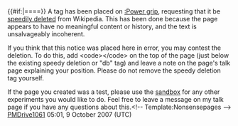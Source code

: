 <article id="13641924" title=User talk:Supererkid>
	<talkpage id="13641924" title="User talk:Supererkid">
{{#if:{{{header|}}}|=={{{header-text|[[:Power grip]]}}}==}}
A tag has been placed on [[:Power grip]], requesting that it be [[Wikipedia:Criteria for speedy deletion|speedily deleted]] from Wikipedia. This has been done because the page appears to have no meaningful content or history, and the text is unsalvageably incoherent.

If you think that this notice was placed here in error, you may contest the deletion. To do this, add &lt;code&gt;{{tl|hangon}}&lt;/code&gt; on the top of the page (just below the existing speedy deletion or &quot;db&quot; tag) and leave a note on the page's talk page explaining your position. Please do not remove the speedy deletion tag yourself.

If the page you created was a test, please use the [[Wikipedia:Sandbox|sandbox]] for any other experiments you would like to do. Feel free to leave a message on my talk page if you have any questions about this.&lt;!-- Template:Nonsensepages --&gt;  [[User:PMDrive1061|PMDrive1061]] 05:01, 9 October 2007 (UTC)
	</talkpage>
</article>